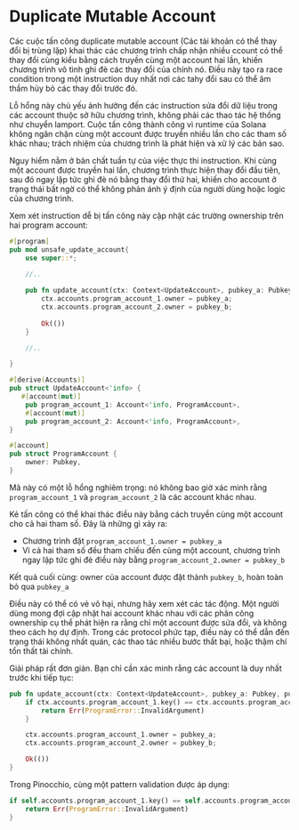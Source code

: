 
# Duplicate Mutable Account 

Các cuộc tấn công duplicate mutable account (Các tài khoản có thể thay đổi bị trùng lặp) khai thác các chương trình chấp nhận nhiều ccount có thể thay đổi cùng kiểu bằng cách truyền cùng một account hai lần, khiến chương trình vô tình ghi đè các thay đổi của chính nó. Điều này tạo ra race condition trong một instruction duy nhất nơi các tahy đổi sau có thể âm thầm hủy bỏ các thay đổi trước đó.

Lỗ hổng này chủ yếu ảnh hưởng đến các instruction sửa đổi dữ liệu trong các account thuộc sở hữu chương trình, không phải các thao tác hệ thống như chuyển lamport. Cuộc tấn công thành công vì runtime của Solana không ngăn chặn cùng một account được truyền nhiều lần cho các tham số khác nhau; trách nhiệm của chương trình là phát hiện và xử lý các bản sao.

Nguy hiểm nằm ở bản chất tuần tự của việc thực thi instruction. Khi cùng một account được truyền hai lần, chương trình thực hiện thay đổi đầu tiên, sau đó ngay lập tức ghi đè nó bằng thay đổi thứ hai, khiến cho account ở trạng thái bất ngờ có thể không phản ánh ý định của người dùng hoặc logic của chương trình.

<ArticleSection name="Anchor" id="anchor" level="h2" />

Xem xét instruction dễ bị tấn công này cập nhật các trường ownership trên hai program account:

```rust
#[program]
pub mod unsafe_update_account{
    use super::*;
    
    //..

    pub fn update_account(ctx: Context<UpdateAccount>, pubkey_a: Pubkey, pubkey_b: Pubkey) -> Result<()> {
        ctx.accounts.program_account_1.owner = pubkey_a;
        ctx.accounts.program_account_2.owner = pubkey_b;
        
        Ok(())
    }

    //..

}

#[derive(Accounts)]
pub struct UpdateAccount<'info> {
   #[account(mut)]
    pub program_account_1: Account<'info, ProgramAccount>,
    #[account(mut)]
    pub program_account_2: Account<'info, ProgramAccount>,
}

#[account]
pub struct ProgramAccount {
    owner: Pubkey,
}
```

Mã này có một lỗ hổng nghiêm trọng: nó không bao giờ xác minh rằng `program_account_1` và `program_account_2` là các account khác nhau.

Kẻ tấn công có thể khai thác điều này bằng cách truyền cùng một account cho cả hai tham số. Đây là những gì xảy ra:
- Chương trình đặt `program_account_1.owner = pubkey_a`
- Vì cả hai tham số đều tham chiếu đến cùng một account, chương trình ngay lập tức ghi đè điều này bằng `program_account_2.owner = pubkey_b`

Kết quả cuối cùng: owner của account được đặt thành `pubkey_b`, hoàn toàn bỏ qua `pubkey_a`

Điều này có thể có vẻ vô hại, nhưng hãy xem xét các tác động. Một người dùng mong đợi cập nhật hai account khác nhau với các phân công ownership cụ thể phát hiện ra rằng chỉ một account được sửa đổi, và không theo cách họ dự định. Trong các protocol phức tạp, điều này có thể dẫn đến trạng thái không nhất quán, các thao tác nhiều bước thất bại, hoặc thậm chí tổn thất tài chính.

Giải pháp rất đơn giản. Bạn chỉ cần xác minh rằng các account là duy nhất trước khi tiếp tục:

```rust
pub fn update_account(ctx: Context<UpdateAccount>, pubkey_a: Pubkey, pubkey_b: Pubkey) -> Result<()> {
    if ctx.accounts.program_account_1.key() == ctx.accounts.program_account_2.key() {
        return Err(ProgramError::InvalidArgument)
    }

    ctx.accounts.program_account_1.owner = pubkey_a;
    ctx.accounts.program_account_2.owner = pubkey_b;

    Ok(())
}
```

<ArticleSection name="Pinocchio" id="pinocchio" level="h2" />

Trong Pinocchio, cùng một pattern validation được áp dụng:

```rust
if self.accounts.program_account_1.key() == self.accounts.program_account_2.key() {
    return Err(ProgramError::InvalidArgument)
}
```




